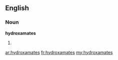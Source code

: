 ==English==

===Noun===
'''hydroxamates'''

# {{plural of|hydroxamate}}

[[ar:hydroxamates]]
[[fr:hydroxamates]]
[[my:hydroxamates]]